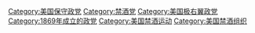 [[Category:美国保守政党|Category:美国保守政党]]
[[Category:禁酒党|Category:禁酒党]]
[[Category:美国极右翼政党|Category:美国极右翼政党]]
[[Category:1869年成立的政党|Category:1869年成立的政党]]
[[Category:美国禁酒运动|Category:美国禁酒运动]]
[[Category:美国禁酒组织|Category:美国禁酒组织]]